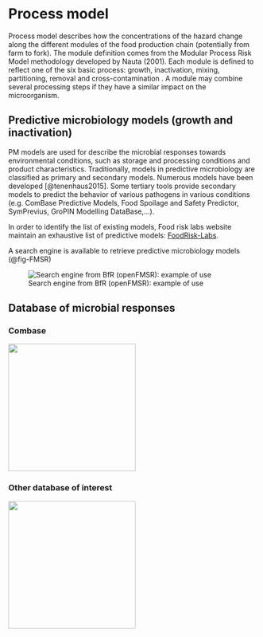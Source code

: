 # Process model

Process model describes how the concentrations of the hazard change along the different modules of the food production chain (potentially from farm to fork). The module definition comes from the Modular Process Risk Model methodology developed by Nauta (2001). Each module is defined to reflect one of the six basic process: growth, inactivation, mixing, partitioning, removal and cross-contamination . A module may combine several processing steps if they have a similar impact on the microorganism.

## Predictive microbiology models (growth and inactivation)

PM models are used for describe the microbial responses towards environmental conditions, such as storage and processing conditions and product characteristics. Traditionally, models in predictive microbiology are classified as primary and secondary models. Numerous models have been developed [@tenenhaus2015]. Some tertiary tools provide secondary models to predict the behavior of various pathogens in various conditions (e.g. ComBase Predictive Models, Food Spoilage and Safety Predictor, SymPrevius, GroPIN Modelling DataBase,...).

In order to identify the list of existing models, Food risk labs website maintain an exhaustive list of predictive models: [FoodRisk-Labs](https://foodrisklabs.bfr.bund.de/predictive-microbial-modelling-and-qmra-software-directory/).

A search engine is available to retrieve predictive microbiology models (@fig-FMSR)

![Search engine from BfR (openFMSR): example of use](images/openFSMR.PNG){#fig-FMSR}

## Database of microbial responses

### Combase

![](images/wip.png){width="256"}

### Other database of interest

![](images/wip.png){width="256"}
